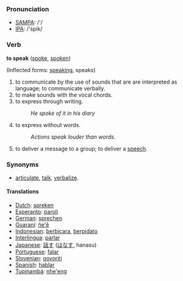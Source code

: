 === Pronunciation ===
*[[w:SAMPA|SAMPA]]: /'/
*[[w:IPA|IPA]]: /'spik/

=== Verb ===

'''to speak''' ([[spoke]], [[spoken]])

(Inflected forms: [[speaking]], speaks)

#to communicate by the use of sounds that are are interpreted as language; to communicate verbally.
#to make sounds with the vocal chords.
#to express through writing.
#:''He spoke of it in his diary''
#to express without words.
#:''Actions speak louder than words''.
#to deliver a message to a group; to deliver a [[speech]].

=== Synonyms ===
*[[articulate]], [[talk]], [[verbalize]].

==== Translations ====
*[[Dutch]]: [[spreken]]
*[[Esperanto]]: [[paroli]]
*[[German]]: [[sprechen]]
*[[Guaraní]]: [[ñe'ẽ]]
*[[Indonesian]]: [[bicara|berbicara]], [[pidato|berpidato]]
*[[Interlingua]]: [[parlar]]
*[[Japanese]]: [[話す]] ([[はなす]], hanasu)
*[[Portuguese]]: [[falar]]
*[[Slovenian]]: [[govoriti]]
*[[Spanish]]: [[hablar]]
*[[Tupinambá]]: [[nhe'eng]]